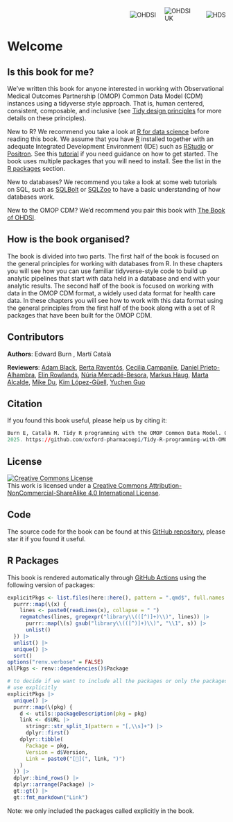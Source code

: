 ```{=html}
<div style="display: flex; width:100%; gap: 20px; align-items: center; justify-content: right;">
    <img src="images/clipboard-1076731304.png" style="max-width: 20%;" alt="OHDSI">
    <img src="images/clipboard-577771444.png" style="max-width: 15%;" alt="OHDSI UK">
    <img src="images/clipboard-3013093500.png" style="max-width: 15%;" alt="HDS">
</div>
```

# Welcome {.unnumbered}

## Is this book for me?

We've written this book for anyone interested in working with Observational Medical Outcomes Partnership (OMOP) Common Data Model (CDM) instances using a tidyverse style approach. That is, human centered, consistent, composable, and inclusive (see [Tidy design principles](https://design.tidyverse.org/unifying.html) for more details on these principles).

New to R? We recommend you take a look at [R for data science](https://r4ds.had.co.nz/) before reading this book. We assume that you have [R](https://cran.r-project.org) installed together with an adequate Integrated Development Environment (IDE) such as [RStudio](https://posit.co/download/rstudio-desktop/) or [Positron](https://positron.posit.co). See this [tutorial](https://rstudio-education.github.io/hopr/starting.html) if you need guidance on how to get started. The book uses multiple packages that you will need to install. See the list in the [R packages](TODO) section.

New to databases? We recommend you take a look at some web tutorials on SQL, such as [SQLBolt](https://sqlbolt.com/) or [SQLZoo](https://www.sqlzoo.net/wiki/SQL_Tutorial) to have a basic understanding of how databases work.

New to the OMOP CDM? We'd recommend you pair this book with [The Book of OHDSI](https://ohdsi.github.io/TheBookOfOhdsi/).

## How is the book organised?

The book is divided into two parts. The first half of the book is focused on the general principles for working with databases from R. In these chapters you will see how you can use familiar tidyverse-style code to build up analytic pipelines that start with data held in a database and end with your analytic results. The second half of the book is focused on working with data in the OMOP CDM format, a widely used data format for health care data. In these chapters you will see how to work with this data format using the general principles from the first half of the book along with a set of R packages that have been built for the OMOP CDM.

## Contributors {.unnumbered}

**Authors**: Edward Burn <a href="https://www.ndorms.ox.ac.uk/team/edward-burn" class="bi bi-person profile_icon"></a> <a href="github.com/edward-burn" class="bi bi-github profile_icon"></a> <a href="mailto:edward.burn@ndorms.ox.ac.uk" class="bi bi-envelope profile_icon"></a> <a href="https://www.linkedin.com/in/edward-burn-9b1784292/" class="bi bi-linkedin profile_icon"></a>, Martí Català <a href="https://www.ndorms.ox.ac.uk/team/marti-catala-sabate" class="bi bi-person profile_icon"></a> <a href="github.com/catalamarti" class="bi bi-github profile_icon"></a> <a href="mailto:marti.catalasabate@ndorms.ox.ac.uk" class="bi bi-envelope profile_icon"></a> <a href="https://www.linkedin.com/in/martí-català-sabaté/" class="bi bi-linkedin profile_icon"></a>

**Reviewers**: [Adam Black](https://github.com/ablack3), [Berta Raventós](https://github.com/Braventos), [Cecilia Campanile](https://github.com/cecicampanile), [Daniel Prieto-Alhambra](https://github.com/daniprietoalhambra), [Elin Rowlands](https://github.com/elinrow), [Núria Mercadé-Besora](https://github.com/nmercadeb), [Markus Haug](https://github.com/haugmarkus), [Marta Alcalde](https://github.com/martaalcalde), [Mike Du](https://github.com/ilovemane), [Kim López-Güell](https://github.com/KimLopezGuell), [Yuchen Guo](https://github.com/MimiYuchenGuo)

## Citation

If you found this book useful, please help us by citing it:

```r
Burn E, Català M. Tidy R programming with the OMOP Common Data Model. GitHub; 
2025. https://github.com/oxford-pharmacoepi/Tidy-R-programming-with-OMOP
```

## License

```{=html}
<a rel="license" href="http://creativecommons.org/licenses/by-nc-sa/4.0/"><img src="https://i.creativecommons.org/l/by-nc-sa/4.0/88x31.png" alt="Creative Commons License" style="border-width:0"/></a> <br />This work is licensed under a <a rel="license" href="http://creativecommons.org/licenses/by-nc-sa/4.0/">Creative Commons Attribution-NonCommercial-ShareAlike 4.0 International License</a>.
```

## Code

The source code for the book can be found at this [GitHub repository](https://github.com/oxford-pharmacoepi/Tidy-R-programming-with-OMOP), please star it if you found it useful.

## R Packages

This book is rendered automatically through [GitHub Actions](https://github.com/oxford-pharmacoepi/Tidy-R-programming-with-OMOP/blob/main/.github/workflows/publish.yml) using the following version of packages:

```r
explicitPkgs <- list.files(here::here(), pattern = ".qmd$", full.names = TRUE, recursive = TRUE) |>
  purrr::map(\(x) {
    lines <- paste0(readLines(x), collapse = " ")
    regmatches(lines, gregexpr("library\\(([^)]+)\\)", lines)) |>
      purrr::map(\(s) gsub("library\\(([^)]+)\\)", "\\1", s)) |>
      unlist()
  }) |>
  unlist() |>
  unique() |>
  sort()
options("renv.verbose" = FALSE)
allPkgs <- renv::dependencies()$Package

# to decide if we want to include all the packages or only the packages that we 
# use explicitly
explicitPkgs |>
  unique() |>
  purrr::map(\(pkg) {
    d <- utils::packageDescription(pkg = pkg)
    link <- d$URL |>
      stringr::str_split_1(pattern = "[,\\s]+") |>
      dplyr::first()
    dplyr::tibble(
      Package = pkg,
      Version = d$Version,
      Link = paste0("[🔗](", link, ")")
    )
  }) |>
  dplyr::bind_rows() |>
  dplyr::arrange(Package) |>
  gt::gt() |>
  gt::fmt_markdown("Link")
```

Note: we only included the packages called explicitly in the book.
